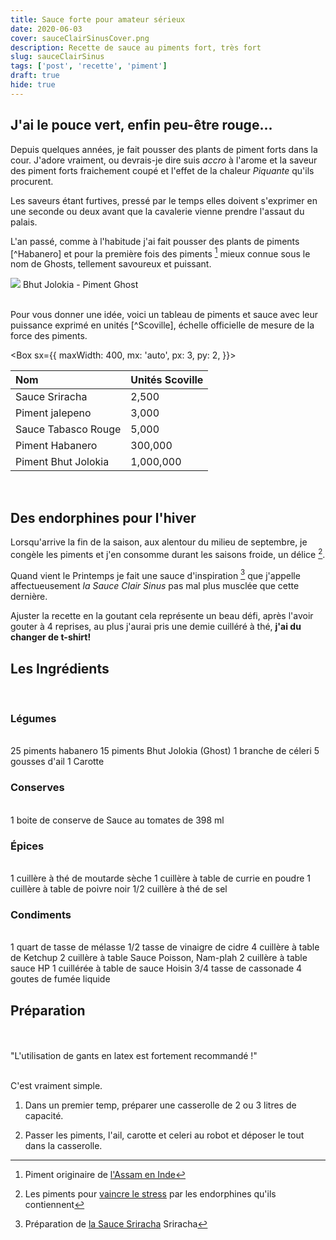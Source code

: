```yaml
---
title: Sauce forte pour amateur sérieux
date: 2020-06-03
cover: sauceClairSinusCover.png
description: Recette de sauce au piments fort, très fort
slug: sauceClairSinus
tags: ['post', 'recette', 'piment']
draft: true
hide: true
---
```


## J'ai le pouce vert, enfin peu-être rouge...

Depuis quelques années, je fait pousser des plants de piment forts dans la cour. J'adore vraiment, ou devrais-je dire suis *accro* à l'arome et la saveur des piment forts fraichement coupé et l'effet de la chaleur *Piquante* qu'ils procurent.

Les saveurs étant furtives, pressé par le temps elles doivent s'exprimer en une seconde ou deux avant que la cavalerie vienne prendre l'assaut du palais.

L'an passé, comme à l'habitude j'ai fait pousser des plants de piments [^Habanero] et pour la première fois des piments [^Bhut_jolokia] mieux connue sous le nom de Ghosts, tellement savoureux et puissant.


<Flex>
  <Card width={[ 256, 320 ]} mx='auto'>
    <Image src='ghostPepperPlant.jpg'/>
    <Text>
      Bhut Jolokia - Piment Ghost
    </Text>
  </Card>
</Flex>

<br/>
<br/>


Pour vous donner une idée, voici un tableau de piments et sauce avec leur puissance exprimé en unités [^Scoville], échelle officielle de mesure de la force des piments.


<Box
  sx={{
    maxWidth: 400,
    mx: 'auto',
    px: 3,
    py: 2,
  }}>

|  Nom  |  Unités Scoville  |
|:---| :---|
| Sauce Sriracha   |  2,500  |
| Piment jalepeno   |  3,000  |
| Sauce Tabasco Rouge   |  5,000  |
| Piment Habanero   |  300,000  |
| Piment Bhut Jolokia   |  1,000,000    |

</Box>

<br/>

## Des endorphines pour l'hiver

Lorsqu'arrive la fin de la saison, aux alentour du milieu de septembre, je congèle les piments  et j'en consomme durant les saisons froide, un délice [^d'endorphines].

Quand vient le Printemps je fait une sauce d'inspiration [^Sauce_Sriracha] que j'appelle affectueusement *la Sauce Clair Sinus*  pas mal plus musclée que cette dernière.

Ajuster la recette en la goutant cela représente un beau défi, après l'avoir gouter à 4 reprises, au plus j'aurai pris une demie cuilléré à thé, **j'ai du changer de t-shirt!**

## Les Ingrédients
<br/>

### Légumes
<br/>


<Box>
  <Label fontSize={20} >
    <Checkbox id='habanero' name='habanero' />
    25 piments habanero </Label>
  <Label fontSize={20} >
    <Checkbox id='jolo' name='jolo' />
    15 piments Bhut Jolokia (Ghost) </Label>
  <Label fontSize={20}>
    <Checkbox id='celerie' name='Celeri'/>
    1 branche de céleri </Label>
      <Label fontSize={20}>
    <Checkbox id='ail' name='Ail'/>
    5 gousses d'ail </Label>
    <Label fontSize={20}>
    <Checkbox id='car' name='Carotte'/>
    1 Carotte </Label>
</Box>

### Conserves
<br/>
<Box>
  <Label fontSize={20} >
    <Checkbox id='sautom' name='sautom' />
    1 boite de conserve de Sauce au tomates de 398 ml </Label>
</Box>

<br/>

### Épices
<br/>

<Box>
  <Label fontSize={20} >
    <Checkbox id='moutarde' name='moutarde' />
    1 cuillère à thé de moutarde sèche </Label>
  <Label fontSize={20} >
    <Checkbox id='curry' name='curry' />
    1 cuillère à table de currie en poudre </Label>
  <Label fontSize={20} >
    <Checkbox id='poivre' name='poivre' />
    1 cuillère à table de poivre noir </Label>
  <Label fontSize={20} >
    <Checkbox id='sel' name='sel' />
    1/2 cuillère à thé de sel </Label>
</Box>

<br/>

### Condiments
<br/>
<Box>
  <Label fontSize={20} >
    <Checkbox id='melasse' name='melasse' />
     1 quart de tasse de mélasse </Label>
  <Label fontSize={20} >
    <Checkbox id='cidre' name='cidre' />
     1/2 tasse de vinaigre de cidre </Label>
  <Label fontSize={20} >
    <Checkbox id='ketchup' name='ketchup' />
    4 cuillère à table de Ketchup </Label>
  <Label fontSize={20} >
    <Checkbox id='Namplah' name='Namplah' />
     2 cuillère à table Sauce Poisson, Nam-plah </Label>
  <Label fontSize={20} >
    <Checkbox id='HP' name='HP' />
    2 cuillère à table sauce HP </Label>
  <Label fontSize={20} >
    <Checkbox id='Hoisin' name='Hoisin' />
    1 cuillérée à table de sauce Hoisin </Label>
  <Label fontSize={20} >
    <Checkbox id='cassonade' name='cassonade' />
    3/4 tasse de cassonade </Label>
  <Label fontSize={20} >
    <Checkbox id='fumée' name='fumée' />
    4 goutes de fumée liquide </Label>
</Box>

<br/>

## Préparation 

<br/>
<br/>


<Flex flexWrap='grid' mx={15} >
  <Box width={1/4}
    sx={{
        px: 4,
        py: 2,
        backgroundImage: `url(${Warningfm})`,
        backgroundSize: 'cover',
        backgroundRepeat: 'no-repeat',
        borderRadius: 3,
        bg: 'secondary',
      }}>
  </Box>
	<Box width={3/4} >
		<Text p={1} px='4' bg='muted' fontSize={3} fontStyle='oblique' >
      "L'utilisation de gants en latex est fortement recommandé !"
    </Text>
  </Box>
</Flex>

<br/>

<br/>


C'est vraiment simple.



1. Dans un premier temp, préparer une casserolle de 2 ou 3 litres de capacité.

1. Passer les piments, l'ail, carotte et celeri au robot et déposer le tout dans la casserolle.



[^Bhut_jolokia]: Piment originaire de [l'Assam en Inde](https://fr.wikipedia.org/wiki/Bhut_Jolokia) 
[^Sauce_Sriracha]: Préparation de [la Sauce Sriracha](https://en.wikipedia.org/wiki/Sriracha_sauce_(Huy_Fong_Foods)#Preparation) Sriracha
[^d'endorphines]: Les piments pour [vaincre le stress](https://www.doctissimo.fr/nutrition/diaporamas/alimentation-et-sante/les-piments-pour-vaincre-le-stress) par les endorphines qu'ils contiennent